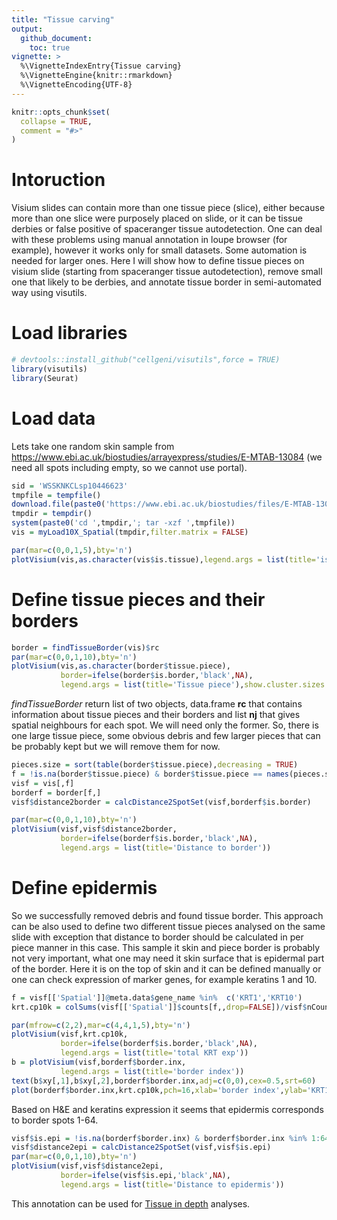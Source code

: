 ```yaml
---
title: "Tissue carving"
output: 
  github_document:
    toc: true
vignette: >
  %\VignetteIndexEntry{Tissue carving}
  %\VignetteEngine{knitr::rmarkdown}
  %\VignetteEncoding{UTF-8}
---
```


```r
knitr::opts_chunk$set(
  collapse = TRUE,
  comment = "#>"
)
```

# Intoruction

Visium slides can contain more than one tissue piece (slice), either because more than one slice were purposely placed on slide, or it can be tissue derbies or false positive of spaceranger tissue autodetection. One can deal with these problems using manual annotation in loupe browser (for example), however it works only for small datasets. Some automation is needed for larger ones. Here I will show how to define tissue pieces on visium slide (starting from spaceranger tissue autodetection), remove small one that likely to be derbies, and annotate tissue border in semi-automated way using visutils.

# Load libraries

```r
# devtools::install_github("cellgeni/visutils",force = TRUE)
library(visutils)
library(Seurat)
```

# Load data

Lets take one random skin sample from <https://www.ebi.ac.uk/biostudies/arrayexpress/studies/E-MTAB-13084> (we need all spots including empty, so we cannot use portal).

```r
sid = 'WSSKNKCLsp10446623'
tmpfile = tempfile()
download.file(paste0('https://www.ebi.ac.uk/biostudies/files/E-MTAB-13084/',sid,'.tar.gz'),tmpfile,quiet = TRUE)
tmpdir = tempdir()
system(paste0('cd ',tmpdir,'; tar -xzf ',tmpfile))
vis = myLoad10X_Spatial(tmpdir,filter.matrix = FALSE)
```

```r
par(mar=c(0,0,1,5),bty='n')
plotVisium(vis,as.character(vis$is.tissue),legend.args = list(title='is tissue'),cex=0.6)
```

# Define tissue pieces and their borders

```r
border = findTissueBorder(vis)$rc
par(mar=c(0,0,1,10),bty='n')
plotVisium(vis,as.character(border$tissue.piece),
           border=ifelse(border$is.border,'black',NA),
           legend.args = list(title='Tissue piece'),show.cluster.sizes = TRUE)
```

*findTissueBorder* return list of two objects, data.frame **rc** that contains information about tissue pieces and their borders and list **nj** that gives spatial neighbours for each spot. We will need only the former.
So, there is one large tissue piece, some obvious debris and few larger pieces that can be probably kept but we will remove them for now.

```r
pieces.size = sort(table(border$tissue.piece),decreasing = TRUE)
f = !is.na(border$tissue.piece) & border$tissue.piece == names(pieces.size)[1]
visf = vis[,f]
borderf = border[f,]
visf$distance2border = calcDistance2SpotSet(visf,borderf$is.border)

par(mar=c(0,0,1,10),bty='n')
plotVisium(visf,visf$distance2border,
           border=ifelse(borderf$is.border,'black',NA),
           legend.args = list(title='Distance to border'))
```

# Define epidermis
So we successfully removed debris and found tissue border. This approach can be also used to define two different tissue pieces analysed on the same slide with exception that distance to border should be calculated in per piece manner in this case.
This sample it skin and piece border is probably not very important, what one may need it skin surface that is epidermal part of the border. Here it is on the top of skin and it can be defined manually or one can check expression of marker genes, for example keratins 1 and 10.

```r
f = visf[['Spatial']]@meta.data$gene_name %in%  c('KRT1','KRT10')
krt.cp10k = colSums(visf[['Spatial']]$counts[f,,drop=FALSE])/visf$nCount_Spatial*1e4

par(mfrow=c(2,2),mar=c(4,4,1,5),bty='n')
plotVisium(visf,krt.cp10k,
           border=ifelse(borderf$is.border,'black',NA),
           legend.args = list(title='total KRT exp'))
b = plotVisium(visf,borderf$border.inx,
           legend.args = list(title='border index'))
text(b$xy[,1],b$xy[,2],borderf$border.inx,adj=c(0,0),cex=0.5,srt=60)
plot(borderf$border.inx,krt.cp10k,pch=16,xlab='border index',ylab='KRT1 + KRT10 CP10K')

```
Based on H&E and keratins expression it seems that epidermis corresponds to border spots 1-64.
```r
visf$is.epi = !is.na(borderf$border.inx) & borderf$border.inx %in% 1:64
visf$distance2epi = calcDistance2SpotSet(visf,visf$is.epi)
par(mar=c(0,0,1,10),bty='n')
plotVisium(visf,visf$distance2epi,
           border=ifelse(visf$is.epi,'black',NA),
           legend.args = list(title='Distance to epidermis'))
```


This annotation can be used for  [Tissue in depth](../vignettes/TissueInDepth.md) analyses.

